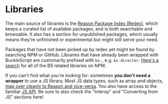 
# Libraries

The main source of libraries is the [Reason Package Index (Redex)](https://redex.github.io/), which keeps a curated list of available packages, and is both searchable and browsable. It also has a section for unpublished packages, which usually means they're unfinished or experimental but might still serve your need.

Packages that have not been picked up by redex yet might be found by searching NPM or GitHub. Libraries that have already been wrapped with BuckleScript are customarily prefixed with `bs-`, e.g. `bs-director`. [Here's a search](https://www.npmjs.com/search?q=keywords:bucklescript) for all of the BS related libraries on NPM.

If you can't find what you're looking for: sometimes **you don't need a wrapper** to use a JS library. Most JS data types, such as array and objects, [map over cleanly to Reason and vice-versa](/docs/reason-compiler/latest/common-data-types). You also have access to the familiar [JS API](/apis/javascript/latest/js). Be sure to also check the "Interop" and "Converting from JS" sections here!

